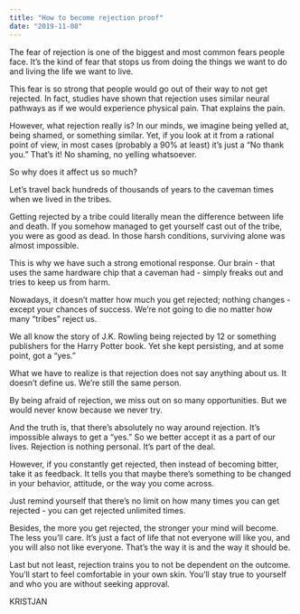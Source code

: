 ```yaml
---
title: "How to become rejection proof"
date: "2019-11-08"
---
```


The fear of rejection is one of the biggest and most common fears people face. It’s the kind of fear that stops us from doing the things we want to do and living the life we want to live.

This fear is so strong that people would go out of their way to not get rejected. In fact, studies have shown that rejection uses similar neural pathways as if we would experience physical pain. That explains the pain.

However, what rejection really is? In our minds, we imagine being yelled at, being shamed, or something similar. Yet, if you look at it from a rational point of view, in most cases (probably a 90% at least) it’s just a “No thank you.” That’s it! No shaming, no yelling whatsoever.

So why does it affect us so much?

Let’s travel back hundreds of thousands of years to the caveman times when we lived in the tribes.

Getting rejected by a tribe could literally mean the difference between life and death. If you somehow managed to get yourself cast out of the tribe, you were as good as dead. In those harsh conditions, surviving alone was almost impossible.

This is why we have such a strong emotional response. Our brain - that uses the same hardware chip that a caveman had - simply freaks out and tries to keep us from harm.

Nowadays, it doesn’t matter how much you get rejected; nothing changes - except your chances of success. We’re not going to die no matter how many “tribes” reject us.

We all know the story of J.K. Rowling being rejected by 12 or something publishers for the Harry Potter book. Yet she kept persisting, and at some point, got a “yes.”

What we have to realize is that rejection does not say anything about us. It doesn’t define us. We’re still the same person.

By being afraid of rejection, we miss out on so many opportunities. But we would never know because we never try.

And the truth is, that there’s absolutely no way around rejection. It’s impossible always to get a “yes.” So we better accept it as a part of our lives. Rejection is nothing personal. It’s part of the deal.

However, if you constantly get rejected, then instead of becoming bitter, take it as feedback. It tells you that maybe there’s something to be changed in your behavior, attitude, or the way you come across.

Just remind yourself that there’s no limit on how many times you can get rejected - you can get rejected unlimited times.

Besides, the more you get rejected, the stronger your mind will become. The less you’ll care. It’s just a fact of life that not everyone will like you, and you will also not like everyone. That’s the way it is and the way it should be.

Last but not least, rejection trains you to not be dependent on the outcome. You’ll start to feel comfortable in your own skin. You’ll stay true to yourself and who you are without seeking approval.

KRISTJAN
